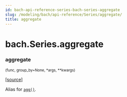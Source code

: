 ```yaml
---
id: bach-api-reference-series-bach-series-aggregate
slug: /modeling/bach/api-reference/Series/aggregate/
title: aggregate
---
```


# bach.Series.aggregate

<div className="method">

### <span className="name">aggregate</span>

<small className="parameter-list">(<span className="parameter" id="func">func</span>, <span className="parameter" id="group_by">group_by=None</span>, <span className="parameter" id="*">\*args</span>, <span className="parameter" id="**">\*\*kwargs</span>)</small>


&#8203;<span className="view-source">[[source]](https://github.com/objectiv/objectiv-analytics/blob/mainon3.8/site-packages/bach/series/series.py)</span>

<div className="content">

Alias for [`agg()`](/modeling/bach/api-reference/Series/bach.Series.agg.mdx).


</div>


</div>
